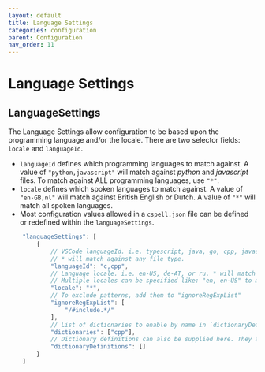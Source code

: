 ```yaml
---
layout: default
title: Language Settings
categories: configuration
parent: Configuration
nav_order: 11
---
```


# Language Settings

## LanguageSettings

The Language Settings allow configuration to be based upon the programming language and/or the locale.
There are two selector fields: `locale` and `languageId`.

-   `languageId` defines which programming languages to match against.
    A value of `"python,javascript"` will match against _python_ and _javascript_ files. To match against ALL programming languages,
    use `"*"`.
-   `locale` defines which spoken languages to match against. A value of `"en-GB,nl"` will match against British English or Dutch.
    A value of `"*"` will match all spoken languages.
-   Most configuration values allowed in a `cspell.json` file can be defined or redefined within the `languageSettings`.

```javascript
    "languageSettings": [
        {
            // VSCode languageId. i.e. typescript, java, go, cpp, javascript, markdown, latex
            // * will match against any file type.
            "languageId": "c,cpp",
            // Language locale. i.e. en-US, de-AT, or ru. * will match all locales.
            // Multiple locales can be specified like: "en, en-US" to match both English and English US.
            "locale": "*",
            // To exclude patterns, add them to "ignoreRegExpList"
            "ignoreRegExpList": [
                "/#include.*/"
            ],
            // List of dictionaries to enable by name in `dictionaryDefinitions`
            "dictionaries": ["cpp"],
            // Dictionary definitions can also be supplied here. They are only used if "languageId" and "locale" match.
            "dictionaryDefinitions": []
        }
    ]
```
